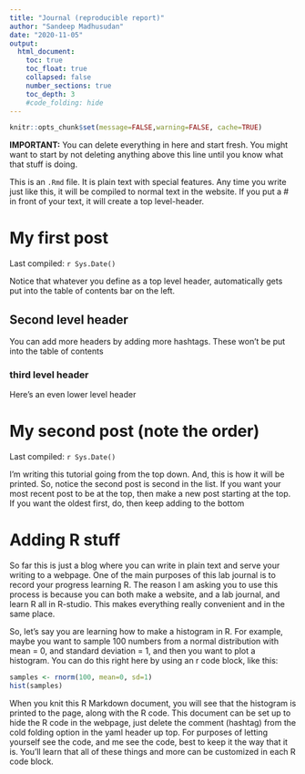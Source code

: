```yaml
---
title: "Journal (reproducible report)"
author: "Sandeep Madhusudan"
date: "2020-11-05"
output:
  html_document:
    toc: true
    toc_float: true
    collapsed: false
    number_sections: true
    toc_depth: 3
    #code_folding: hide
---
```


```r
knitr::opts_chunk$set(message=FALSE,warning=FALSE, cache=TRUE)
```

**IMPORTANT:** You can delete everything in here and start fresh. You might want to start by not deleting anything above this line until you know what that stuff is doing.

This is an `.Rmd` file. It is plain text with special features. Any time you write just like this, it will be compiled to normal text in the website. If you put a \# in front of your text, it will create a top level-header.

# My first post

Last compiled: `r Sys.Date()`

Notice that whatever you define as a top level header, automatically gets put into the table of contents bar on the left. 

## Second level header

You can add more headers by adding more hashtags. These won't be put into the table of contents

### third level header

Here's an even lower level header

# My second post (note the order)

Last compiled: `r Sys.Date()`

I'm writing this tutorial going from the top down. And, this is how it will be printed. So, notice the second post is second in the list. If you want your most recent post to be at the top, then make a new post starting at the top. If you want the oldest first, do, then keep adding to the bottom

# Adding R stuff

So far this is just a blog where you can write in plain text and serve your writing to a webpage. One of the main purposes of this lab journal is to record your progress learning R. The reason I am asking you to use this process is because you can both make a website, and a lab journal, and learn R all in R-studio. This makes everything really convenient and in the same place. 

So, let's say you are learning how to make a histogram in R. For example, maybe you want to sample 100 numbers from a normal distribution with mean = 0, and standard deviation = 1, and then you want to plot a histogram. You can do this right here by using an r code block, like this:

```r
samples <- rnorm(100, mean=0, sd=1)
hist(samples)
```

When you knit this R Markdown document, you will see that the histogram is printed to the page, along with the R code. This document can be set up to hide the R code in the webpage, just delete the comment (hashtag) from the cold folding option in the yaml header up top. For purposes of letting yourself see the code, and me see the code, best to keep it the way that it is. You'll learn that all of these things and more can be customized in each R code block.